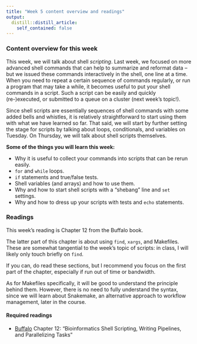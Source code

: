 ```yaml
---
title: "Week 5 content overview and readings"
output:
  distill::distill_article:
    self_contained: false
---
```


### Content overview for this week

This week, we will talk about shell *scripting*.
Last week, we focused on more advanced shell commands that can help to
summarize and reformat data --
but we issued these commands interactively in the shell, one line at a time.
When you need to repeat a certain sequence of commands regularly,
or run a program that may take a while,
it becomes useful to put your shell commands in a script.
Such a script can be easily and quickly (re-)executed,
or submitted to a queue on a cluster (next week's topic!).

Since shell scripts are essentially sequences of shell commands with some
added bells and whistles,
it is relatively straightforward to start using them with what we have learned so far.
That said, we will start by further setting the stage for scripts
by talking about loops, conditionals, and variables on Tuesday.
On Thursday, we will talk about shell scripts themselves.

**Some of the things you will learn this week:**

- Why it is useful to collect your commands into scripts that can be rerun easily.
- `for` and `while` loops.
- `if` statements and true/false tests.
- Shell variables (and arrays) and how to use them.
- Why and how to start shell scripts with a "shebang" line and `set` settings.
- Why and how to dress up your scripts with tests and `echo` statements.

### Readings

This week's reading is Chapter 12 from the Buffalo book.

The latter part of this chapter is about using `find`, `xargs`, and Makefiles.
These are somewhat tangential to the week's topic of scripts:
in class, I will likely only touch briefly on `find`.

If you can, do read these sections,
but I recommend you focus on the first part of the chapter,
especially if run out of time or bandwidth. 

As for Makefiles specifically, it will be good to understand the principle behind them.
However, there is no need to fully understand the syntax,
since we will learn about Snakemake, an alternative approach to workflow management,
later in the course.

#### Required readings

- [Buffalo](https://library.ohio-state.edu/record=b9145445~S7)
  Chapter 12: "Bioinformatics Shell Scripting, Writing Pipelines, and Parallelizing Tasks"
  
